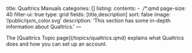 title: Qualtrics Manuals
categories: []
listing:
  contents: 
    - ./*.qmd
  page-size: 40
  filter-ui: true
  type: grid
  fields: [title,description]
  sort: false
image: '/public/qxm_color.svg'
description: 'This section has some in-depth information about Qualtrics.'
---

::: {.callout-tip}
The [Qualtrics Topic page](/topics/qualtrics.qmd} explains what Qualtrics does and how you can set up an account.
:::
